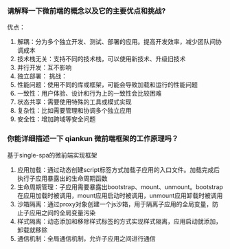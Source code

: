 ### 请解释一下微前端的概念以及它的主要优点和挑战?
优点：
1. 解耦：分为多个独立开发、测试、部署的应用。提高开发效率，减少团队间协调成本
2. 技术栈无关：支持不同的技术栈，可以使用新技术、升级旧技术
3. 并行开发：互不影响
4. 独立部署：
挑战：
1. 性能问题：使用不同的库或框架，可能会导致加载和运行的性能问题
2. 一致性：用户体验、设计和行为上的一致性会比较困难
3. 状态共享：需要使用特殊的工具或模式实现
4. 复杂性：比如需要管理和协调多个独立应用
5. 安全性：增加跨域等安全问题

### 你能详细描述一下 qiankun 微前端框架的工作原理吗？
基于single-spa的微前端实现框架
1. 应用加载：通过动态创建script标签方式加载子应用的入口文件。加载完成后执行子应用暴露出的生命周期函数
2. 生命周期管理：子应用需要暴露出bootstrap、mount、unmount。bootstrap在应用加载时被调用，mount应用启动时被调用，unmount应用卸载时被调用
3. 沙箱隔离：通过proxy对象创建一个js沙箱，用于隔离子应用的全局变量，防止子应用之间的全局变量污染
4. 样式隔离：动态添加和移除样式标签的方式实现样式隔离，应用启动就添加，卸载就移除
5. 通信机制：全局通信机制，允许子应用之间进行通信













































